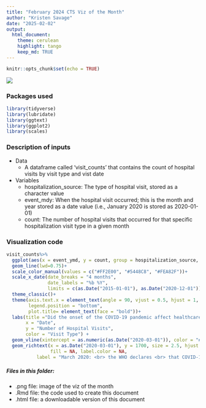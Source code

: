 ---
title: "February 2024 CTS Viz of the Month"
author: "Kristen Savage"
date: "2025-02-02"
output:
  html_document:
    theme: cerulean
    highlight: tango
    keep_md: TRUE
---

```{r setup, echo=FALSE}
knitr::opts_chunk$set(echo = TRUE)
```

![](hospital_visits_over_time.png)

### Packages used
```{r packages, eval=FALSE}
library(tidyverse)
library(lubridate)
library(ggtext)
library(ggplot2)
library(scales)
```

### Description of inputs

* Data
    + A dataframe called 'visit_counts' that contains the count of hospital visits by visit type and vist date

* Variables
    + hospitalization_source: The type of hospital visit, stored as a character value
    + event_mdy: When the hospital visit occurred; this is the month and year stored as a date value (i.e., January 2020 is stored as 2020-01-01)
    + count: The number of hospital visits that occurred for that specific hospitalization visit type in a given month

### Visualization code
```{r viz, eval=FALSE}
visit_counts%>% 
  ggplot(aes(x = event_ymd, y = count, group = hospitalization_source, color = hospitalization_source)) +
  geom_line(lwd=0.75)+
  scale_color_manual(values = c("#FF2E00", "#5448C8", "#FEA82F"))+
  scale_x_date(date_breaks = "4 months",
               date_labels = "%b %Y",
               limits = c(as.Date("2015-01-01"), as.Date("2020-12-01")))+
  theme_classic()+
  theme(axis.text.x = element_text(angle = 90, vjust = 0.5, hjust = 1, size = 8),
        legend.position = "bottom",
        plot.title= element_text(face = "bold"))+
  labs(title ="Did the onset of the COVID-19 pandemic affect healthcare touchpoints?",
       x = "Date",
       y = "Number of Hospital Visits",
       color = "Visit Type") +
  geom_vline(xintercept = as.numeric(as.Date("2020-03-01")), color = "#423E3B", lwd = 1, lty = "dotted") +
  geom_richtext(x = as.Date("2020-03-01"), y = 1700, size = 2.5, hjust = 0, color = "#423E3B", fontface = "plain",
                fill = NA, label.color = NA, 
           label = "March 2020: <br> the WHO declares <br> that COVID-19 is <br> a pandemic", show.legend = FALSE)

```

##### Files in this folder:

- .png file: image of the viz of the month
- .Rmd file: the code used to create this document
- .html file: a downloadable version of this document